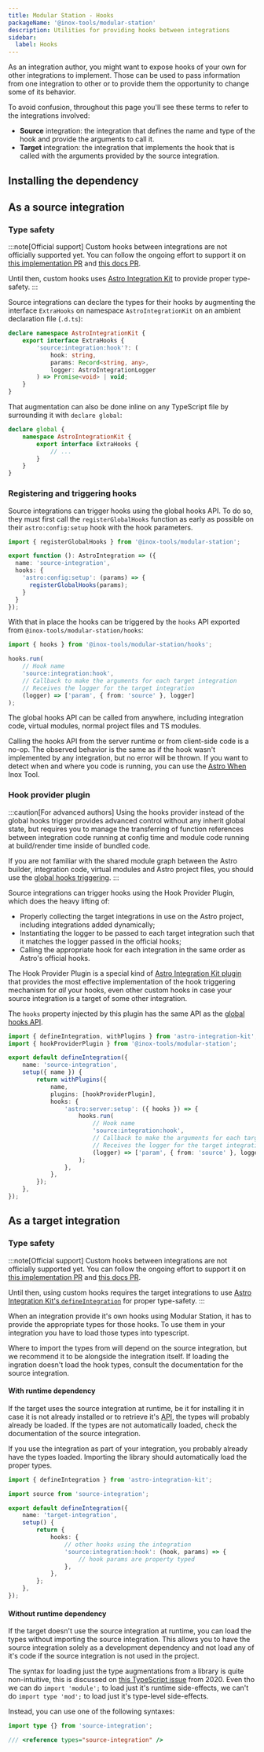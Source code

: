 ```yaml
---
title: Modular Station - Hooks
packageName: '@inox-tools/modular-station'
description: Utilities for providing hooks between integrations
sidebar:
  label: Hooks
---
```


As an integration author, you might want to expose hooks of your own for other integrations to implement. Those can be used to pass information from one integration to other or to provide them the opportunity to change some of its behavior.

To avoid confusion, throughout this page you'll see these terms to refer to the integrations involved:

- **Source** integration: the integration that defines the name and type of the hook and provide the arguments to call it.
- **Target** integration: the integration that implements the hook that is called with the arguments provided by the source integration.

## Installing the dependency


<InstallCmd />

## As a source integration

### Type safety

:::note[Official support]
Custom hooks between integrations are not officially supported yet. You can follow the ongoing effort to support it on [this implementation PR](https://github.com/withastro/astro/pull/11304) and [this docs PR](https://github.com/withastro/docs/pull/8701).

Until then, custom hooks uses [Astro Integration Kit](https://astro-integration-kit.netlify.app/) to provide proper type-safety.
:::

Source integrations can declare the types for their hooks by augmenting the interface `ExtraHooks` on namespace `AstroIntegrationKit` on an ambient declaration file (`.d.ts`):

```ts title="types.d.ts"
declare namespace AstroIntegrationKit {
	export interface ExtraHooks {
		'source:integration:hook'?: (
			hook: string,
			params: Record<string, any>,
			logger: AstroIntegrationLogger
		) => Promise<void> | void;
	}
}
```

That augmentation can also be done inline on any TypeScript file by surrounding it with `declare global`:

```ts title="source-integration/index.ts"
declare global {
	namespace AstroIntegrationKit {
		export interface ExtraHooks {
			// ...
		}
	}
}
```

### Registering and triggering hooks

Source integrations can trigger hooks using the global hooks API. To do so, they must first call the `registerGlobalHooks` function as early as possible on their `astro:config:setup` hook with the hook parameters.

```ts title="source-integration/index.ts" ins={1,7}
import { registerGlobalHooks } from '@inox-tools/modular-station';

export function (): AstroIntegration => ({
  name: 'source-integration',
  hooks: {
    'astro:config:setup': (params) => {
      registerGlobalHooks(params);
    }
  }
});
```

With that in place the hooks can be triggered by the `hooks` API exported from `@inox-tools/modular-station/hooks`:

```ts title="source-integration/some-module.ts"
import { hooks } from '@inox-tools/modular-station/hooks';

hooks.run(
	// Hook name
	'source:integration:hook',
	// Callback to make the arguments for each target integration
	// Receives the logger for the target integration
	(logger) => ['param', { from: 'source' }, logger]
);
```

The global hooks API can be called from anywhere, including integration code, virtual modules, normal project files and TS modules.

Calling the hooks API from the server runtime or from client-side code is a no-op. The observed behavior is the same as if the hook wasn't implemented by any integration, but no error will be thrown. If you want to detect when and where you code is running, you can use the [Astro When](/astro-when) Inox Tool.

### Hook provider plugin

:::caution[For advanced authors]
Using the hooks provider instead of the global hooks trigger provides advanced control without any inherit global state, but requires you to manage the transferring of function references between integration code running at config time and module code running at build/render time inside of bundled code.

If you are not familiar with the shared module graph between the Astro builder, integration code, virtual modules and Astro project files, you should use the [global hooks triggering](#registering-and-triggering-hooks).
:::

Source integrations can trigger hooks using the Hook Provider Plugin, which does the heavy lifting of:

- Properly collecting the target integrations in use on the Astro project, including integrations added dynamically;
- Instantiating the logger to be passed to each target integration such that it matches the logger passed in the official hooks;
- Calling the appropriate hook for each integration in the same order as Astro's official hooks.

The Hook Provider Plugin is a special kind of [Astro Integration Kit plugin](https://astro-integration-kit.netlify.app/core/with-plugins/) that provides the most effective implementation of the hook triggering mechanism for _all_ your hooks, even other custom hooks in case your source integration is a target of some other integration.

The `hooks` property injected by this plugin has the same API as the [global hooks API](#registering-and-triggering-hooks).

```ts title="source-integration/index.ts" ins={2,9,12-18}
import { defineIntegration, withPlugins } from 'astro-integration-kit';
import { hookProviderPlugin } from '@inox-tools/modular-station';

export default defineIntegration({
	name: 'source-integration',
	setup({ name }) {
		return withPlugins({
			name,
			plugins: [hookProviderPlugin],
			hooks: {
				'astro:server:setup': ({ hooks }) => {
					hooks.run(
						// Hook name
						'source:integration:hook',
						// Callback to make the arguments for each target integration
						// Receives the logger for the target integration
						(logger) => ['param', { from: 'source' }, logger]
					);
				},
			},
		});
	},
});
```

## As a target integration

### Type safety

:::note[Official support]
Custom hooks between integrations are not officially supported yet. You can follow the ongoing effort to support it on [this implementation PR](https://github.com/withastro/astro/pull/11304) and [this docs PR](https://github.com/withastro/docs/pull/8701).

Until then, using custom hooks requires the target integrations to use [Astro Integration Kit's `defineIntegration`](https://astro-integration-kit.netlify.app/core/define-integration/) for proper type-safety.
:::

When an integration provide it's own hooks using Modular Station, it has to provide the appropriate types for those hooks. To use them in your integration you have to load those types into typescript.

Where to import the types from will depend on the source integration, but we recommend it to be alongside the integration itself. If loading the ingration doesn't load the hook types, consult the documentation for the source integration.

#### With runtime dependency

If the target uses the source integration at runtime, be it for installing it in case it is not already installed or to retrieve it's [API](/modular-station/api), the types will probably already be loaded. If the types are not automatically loaded, check the documentation of the source integration.

If you use the integration as part of your integration, you probably already have the types loaded. Importing the library should automatically load the proper types.

```ts title="target-integration/index.ts" {"Importing the integration loads the types":2-3} {11-13}
import { defineIntegration } from 'astro-integration-kit';

import source from 'source-integration';

export default defineIntegration({
	name: 'target-integration',
	setup() {
		return {
			hooks: {
				// other hooks using the integration
				'source:integration:hook': (hook, params) => {
					// hook params are property typed
				},
			},
		};
	},
});
```

#### Without runtime dependency

If the target doesn't use the source integration at runtime, you can load the types without importing the source integration. This allows you to have the source integration solely as a development dependency and not load any of it's code if the source integration is not used in the project.

The syntax for loading just the type augmentations from a library is quite non-intuitive, this is discussed on [this TypeScript issue](https://github.com/microsoft/TypeScript/issues/36812) from 2020. Even tho we can do `import 'module';` to load just it's runtime side-effects, we can't do `import type 'mod';` to load just it's type-level side-effects.

Instead, you can use one of the following syntaxes:

```ts title="target-integration/index.ts" {"OR": 2}
import type {} from 'source-integration';

/// <reference types="source-integration" />
```
